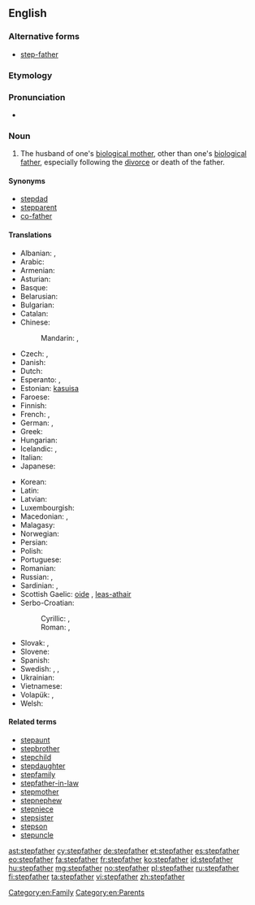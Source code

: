 ==English==

===Alternative forms===
* [[step-father]]

===Etymology===
{{prefix|step|father}}

===Pronunciation===
* {{hyphenation|step|fa|ther}}

===Noun===
{{en-noun}}

# The husband of one's [[biological mother]], other than one's [[biological father]], especially following the [[divorce]] or death of the father.

====Synonyms====
* [[stepdad]]
* [[stepparent]]
* [[co-father]]

====Translations====
{{trans-top|husband of one's biological mother, other than one's biological father}}
* Albanian: {{t-|sq|vitërk}}, {{t-|sq|njerk}}
* Arabic: {{t-|ar|زوج الأم|m|tr=zawj al-ʾumm|sc=Arab}}
* Armenian: {{t-|hy|խորթ հայր|tr=xort' hayr}}
* Asturian: {{t|ast|padrastru|m}}
* Basque: {{t+|eu|aitaorde}}
* Belarusian: {{t-|be|айчым|m|tr=ajčým|sc=Cyrl}}
* Bulgarian: {{t-|bg|втори баща|m|tr=vtóri baštá|sc=Cyrl}}
* Catalan: {{t-|ca|padrastre|m}}
* Chinese:
*: Mandarin: {{t|cmn|繼父|sc=Hani}}, {{t|cmn|继父|tr=jìfù|sc=Hani}}
* Czech: {{t-|cs|nevlastní otec|m}}, {{t+|cs|otčím|m}}
* Danish: {{t-|da|stedfar|c}}
* Dutch: {{t+|nl|stiefvader|m}}
* Esperanto: {{t-|eo|vicpatro}}, {{qualifier|sometimes}} {{t-|eo|duonpatro}}
* Estonian: [[kasuisa]]
* Faroese: {{t-|fo|stjúkfaðir|m}}
* Finnish: {{t+|fi|isäpuoli}}
* French: {{t+|fr|beau-père|m}}, {{t+|fr|parâtre}}
* German: {{t+|de|Stiefvater|m}}, {{qualifier|gender-neutral}} {{t-|de|Stiefelternteil|m|n}}
* Greek: {{t+|el|πατριός|m|tr=patriós}}
* Hungarian: {{t+|hu|mostohaapa}}
* Icelandic: {{t-|is|stjúpfaðir|m}}, {{t-|is|stjúpi|m}}
* Italian: {{t-|it|patrigno|m}}
* Japanese: {{t-|ja|継父|tr=けいふ, keifu, ままちち, mama-chichi}}
{{trans-mid}}
* Korean: {{t-|ko|계부|tr=gyebu|sc=Kore}}
* Latin: {{t-|la|vitricus|m}}
* Latvian: {{t-|lv|patēvs|m}}
* Luxembourgish: {{t-|lb|Stéifpapp}}
* Macedonian: {{t-|mk|очув|m|tr=óčuv}},  {{t-|mk|потатко|m|tr=pótatko}}
* Malagasy: {{t|mg|raikèly}}
* Norwegian: {{t-|no|stefar|m}}
* Persian: {{t+|fa|ناپدری|tr=nâpedari|sc=fa-Arab}}
* Polish: {{t+|pl|ojczym|m}}
* Portuguese: {{t+|pt|padrasto|m}}
* Romanian: {{t-|ro|tată vitreg|m}}
* Russian: {{t+|ru|отчим|m|tr=ótčim|sc=Cyrl}}, {{t-|ru|приёмный отец|m|tr=prijómnyj otéc|sc=Cyrl}}
* Sardinian: {{t-|sc|bídrigu}}, {{t-|sc|bítricu}}
* Scottish Gaelic: [[oide]] {{m}}, [[leas-athair]] {{m}}
* Serbo-Croatian:
*: Cyrillic: {{t-|sh|очух|m|alt=о̏чӯх|sc=Cyrl}}, {{t-|sh|поочим|m}}
*: Roman: {{t-|sh|očuh|m|alt=ȍčūh}}, {{t-|sh|poočim|m}}
* Slovak: {{t-|sk|nevlastný otec|m}}, {{t-|sk|otčim|m}}
* Slovene: {{t+|sl|očim|m}}
* Spanish: {{t+|es|padrastro|m}}
* Swedish: {{t-|sv|styvfar|c}}, {{t-|sv|styvfader|c}}, {{qualifier|modern slang}} {{t+|sv|plastpappa|c}}
* Ukrainian: {{t-|uk|вітчим|m|tr=vítčim|sc=Cyrl}}
* Vietnamese: {{t-|vi|bố dượng}}
* Volapük: {{qualifier|♂♀}} {{t-|vo|lupal}}, {{qualifier|♂}} {{t-|vo|hilupal}}
* Welsh: {{t+|cy|llysdad|m}}
{{trans-bottom}}

====Related terms====
* [[stepaunt]]
* [[stepbrother]]
* [[stepchild]]
* [[stepdaughter]]
* [[stepfamily]]
* [[stepfather-in-law]]
* [[stepmother]]
* [[stepnephew]]
* [[stepniece]]
* [[stepsister]]
* [[stepson]]
* [[stepuncle]]

[[Category:en:Family]]
[[Category:en:Parents]]

[[ast:stepfather]]
[[cy:stepfather]]
[[de:stepfather]]
[[et:stepfather]]
[[es:stepfather]]
[[eo:stepfather]]
[[fa:stepfather]]
[[fr:stepfather]]
[[ko:stepfather]]
[[id:stepfather]]
[[hu:stepfather]]
[[mg:stepfather]]
[[no:stepfather]]
[[pl:stepfather]]
[[ru:stepfather]]
[[fi:stepfather]]
[[ta:stepfather]]
[[vi:stepfather]]
[[zh:stepfather]]